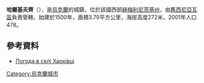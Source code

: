 {{coord|49|43|39|N|27|36|37|E|scale:100000|display=title}}

'''哈爾基夫齊'''（{{lang-uk|Харківці}}），是[[烏克蘭|烏克蘭]]的城鎮，位於該國西部[[赫梅利尼茨基州|赫梅利尼茨基州]]，由[[舊西尼亞瓦區|舊西尼亞瓦區]]負責管轄，始建於1500年，面積3.79平方公里，海拔高度272米，2001年人口478。

==參考資料==
* [http://weather.in.ua/ua/hmel'nickaja/27251 Погода в селі Харківці]{{Wayback|url=http://weather.in.ua/ua/hmel'nickaja/27251 |date=20160305220723 }}

{{Ukraine-geo-stub}}
[[Category:烏克蘭城市|Category:烏克蘭城市]]